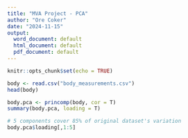 ```yaml
---
title: "MVA Project - PCA"
author: "Ore Coker"
date: "2024-11-15"
output:
  word_document: default
  html_document: default
  pdf_document: default
---
```


```r
knitr::opts_chunk$set(echo = TRUE)
```

``` r
body <- read.csv("body_measurements.csv")
head(body)
```

``` r
body.pca <- princomp(body, cor = T)
summary(body.pca, loading = T)

```

``` r
# 5 components cover 85% of original dataset's variation
body.pca$loading[,1:5]
```

